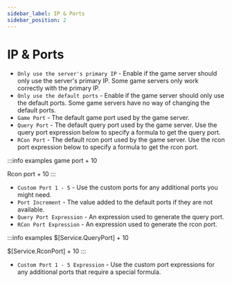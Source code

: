 ```yaml
---
sidebar_label: IP & Ports
sidebar_position: 2
---
```


# IP & Ports

- `Only use the server's primary IP` - Enable if the game server should only use the server's primary IP. Some game servers only work correctly with the primary IP.
- `Only use the default ports` - Enable if the game server should only use the default ports. Some game servers have no way of changing the default ports.
- `Game Port` - The default game port used by the game server.
- `Query Port` - The default query port used by the game server. Use the query port expression below to specify a formula to get the query port.
- `RCon Port` - The default rcon port used by the game server. Use the rcon port expression below to specify a formula to get the rcon port.

:::info examples
game port + 10

Rcon port + 10
:::

- `Custom Port 1 - 5` - Use the custom ports for any additional ports you might need.
- `Port Increment` - The value added to the default ports if they are not available.
- `Query Port Expression` - An expression used to generate the query port.
- `RCon Port Expression` - An expression used to generate the rcon port.

:::info examples
$[Service.QueryPort] + 10

$[Service.RconPort] + 10
:::

- `Custom Port 1 - 5 Expression` - Use the custom port expressions for any additional ports that require a special formula.